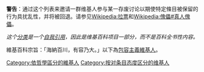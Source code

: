 '''警告'''：通过这个列表来邀请一群维基人参与某一存废讨论以期使特定條目被保留的行为具扰乱性，并将被回退。请参见[[Wikipedia:拉票|Wikipedia:拉票]]和[[Wikipedia:傀儡#真人傀儡|Wikipedia:傀儡#真人傀儡]]。

''这个[[WP:分类|分类]]是一个[[Wikipedia:避免自我引用|自我引用]]，因此是维基百科项目一部分，而不是百科全书性内容。''

維基百科宗旨：「海納百川，有容乃大。」以下為[[包容主義維基人|包容主義維基人]]。

[[Category:依哲學區分的維基人|Category:依哲學區分的維基人]]
[[Category:按对条目态度区分的维基人|Category:按对条目态度区分的维基人]]